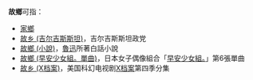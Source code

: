 '''故鄉'''可指：

* [[家鄉|家鄉]]
* [[故乡_(吉尔吉斯斯坦)|故乡 (吉尔吉斯斯坦)]]，吉尔吉斯斯坦政党
* [[故鄉_(小說)|故鄉 (小說)]]，[[魯迅|魯迅]]所著白話小說
* [[故鄉_(早安少女組。單曲)|故鄉 (早安少女組。單曲)]]，日本女子偶像組合「[[早安少女組。|早安少女組。]]」第6張單曲
* [[故乡_(X档案)|故乡 (X档案)]]，美国科幻电视剧[[X档案|X档案]]第四季分集

{{disambig|cat=二字消歧義}}